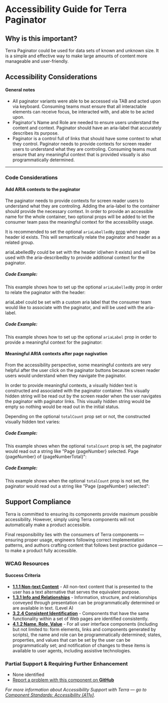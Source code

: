 
<Badge />

# Accessibility Guide for Terra Paginator

## Why is this important?

Terra Paginator could be used for data sets of known and unknown size. It is a simple and effective way to make large amounts of content more manageable and user-friendly. 

## Accessibility Considerations

#### General notes
- All paginator variants were able to be accessed via TAB and acted upon via keyboard. Consuming teams must ensure that all interactable elements can receive focus, be interacted with, and able to be acted upon.
- Paginator's Name and Role are needed to ensure users understand the content and context. Paginator should have an aria-label that accurately describes its purpose.
- Paginator is a control full of links that should have some context to what they control. Paginator needs to provide contexts for screen reader users to understand what they are controling. Consuming teams must ensure that any meaningful context that is provided visually is also programmatically determined.

----

### Code Considerations

#### Add ARIA contexts to the paginator

The paginator needs to provide contexts for screen reader users to understand what they are controling. Adding the aria-label to the container should provide the necessary context.
In order to provide an accessible name for the whole container, two optional props will be added to let the consumer team pass the meaningful context for the accessibility usage.

<Notice variant="important" ariaLevel="5">

It is recommended to set the optional `ariaLabelledBy` [prop](https://engineering.cerner.com/terra-ui/components/cerner-terra-core-docs/paginator/about#paginator-props) when page header id exists. This will semantically relate the paginator and header as a related group.
</Notice>

ariaLabelledBy could be set with the header id(when it exists) and will be used with the aria-describedby to provide additional context for the paginator.

##### Code Example:

This example shows how to set up the optional `ariaLabelledBy` prop in order to relate the paginator with the header:

<ControlledPaginatorExample />

ariaLabel could be set with a custom aria label that the consumer team would like to associate with the paginator, and will be used with the aria-label.

##### Code Example:

This example shows how to set up the optional `ariaLabel` prop in order to provide a meaningful context for the paginator:

<ControlledPaginatorNoPagesExample />

#### Meaningful ARIA contexts after page nagivation

From the accessibility perspective, some meaningful contexts are very helpful after the user click on the paginator buttons because screen reader users would understand when they navigate the paginator.

In order to provide meaningful contexts, a visually hidden text is constructed and associated with the paginator container.
This visually hidden string will be read out by the screen reader when the user navigates the paginator with paginator links. This visually hidden string would be empty so nothing would be read out in the initial status.

Depending on the optional `totalCount` prop set or not, the constructed visually hidden text varies:

##### Code Example:

This example shows when the optional `totalCount` prop is set, the paginator would read out a string like "Page {pageNumber} selected. Page {pageNumber} of {pageNumberTotal}":

<ProgressivePaginatorExample />

##### Code Example:

This example shows when the optional `totalCount` prop is not set, the paginator would read out a string like "Page {pageNumber} selected":

<ProgressivePaginatorWithoutTotalCountExample />


## Support Compliance

Terra is committed to ensuring its components provide maximum possible accessibility. However, simply using Terra components will not automatically make a product accessible.

Final responsibility lies with the consumers of Terra components &mdash; ensuring proper usage, engineers following correct implementation patterns, and authors crafting content that follows best practice guidance &mdash; to make a product fully accessible.

### WCAG Resources

#### Success Criteria

- [**1.1.1 Non-text Content**](https://www.w3.org/WAI/WCAG21/Understanding/non-text-content) - All non-text content that is presented to the user has a text alternative that serves the equivalent purpose.
- [**1.3.1 Info and Relationships**](https://www.w3.org/WAI/WCAG21/Understanding/info-and-relationships) - Information, structure, and relationships conveyed through presentation can be programmatically determined or are available in text. (Level A)
- [**3.2.4 Consistent Identification**](https://www.w3.org/WAI/WCAG21/Understanding/consistent-identification) - Components that have the same functionality within a set of Web pages are identified consistently.
- [**4.1.2 Name, Role, Value**](https://www.w3.org/WAI/WCAG21/Understanding/name-role-value) - For all user interface components (including but not limited to: form elements, links and components generated by scripts), the name and role can be programmatically determined; states, properties, and values that can be set by the user can be programmatically set; and notification of changes to these items is available to user agents, including assistive technologies.

### Partial Support & Requiring Further Enhancement

- None identified
- [Report a problem with this component on **GitHub**](https://github.com/cerner/terra-core/issues/new/choose)

_For more information about Accessibility Support with Terra — go to [Component Standards: Accessibility (A11y)](https://engineering.cerner.com/terra-ui/about/terra-ui/component-standards#accessibility-a11y)._
